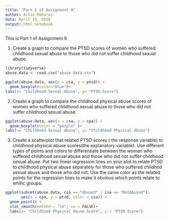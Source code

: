 ---
title: "Part 1 of Assignment 9"
author: Artie Maharaj
data: April 14, 2020
output: html_notebook
---

This is Part 1 of Assignment 9

1. Create a graph to compare the PTSD scores of women who suffered childhood sexual abuse to those who did not suffer childhood sexual abuse. 

```{r}
library(tidyverse)
abuse.data <- read.csv("abuse data.csv")

ggplot(abuse.data, aes(x = csa, y = ptsd)) +
  geom_boxplot(color="blue")+
labs(x= "Childhood Sexual Abuse", y= "PTSD Score")
```


2. Create a graph to compare the childhood physical abuse scores of women who suffered childhood sexual abuse to those who did not suffer childhood sexual abuse. 

```{r}
ggplot(abuse.data, aes(x = csa, y = cpa)) +
  geom_boxplot(color = "purple" )+
labs(x= "Childhood Sexual Abuse", y= "Childhood Physical Abuse")
```

3. Create a scatterplot that related PTSD scores ( the response variable) to childhood physical abuse scores(the explanatory variable). Use different types of points and colors to differentiate between the women who suffered childhood sexual abuse and those who did not suffer childhood sexual abuse. Put two linear regression lines on your plot to relate PTSD to childhood physical abuse separately for those who suffered childhod sexual abuse and those who did not. Use the same color as the related points for the regression lines to make it obvious which points relate to whihc groups. 

```{r}
ggplot(subset(abuse.data, csa == "Abused" | csa == "NotAbused"),
       aes(x = cpa, y = ptsd, color = csa)) +
  geom_point() +
  stat_smooth(method = "lm", se = FALSE)+
  labs(x= "Childhood Physical Abuse Score", y = "PTSD Score")
```

